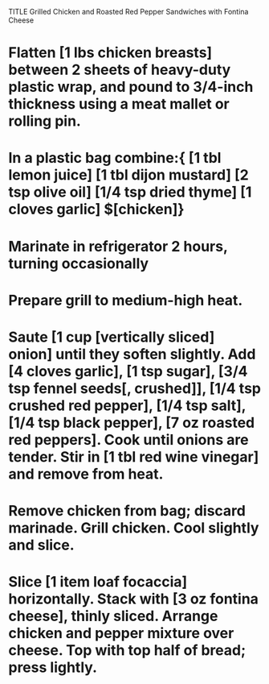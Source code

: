 TITLE Grilled Chicken and Roasted Red Pepper Sandwiches with Fontina Cheese

# Flatten [1 lbs chicken breasts] between 2 sheets of heavy-duty plastic wrap, and pound to 3/4-inch thickness using a meat mallet or rolling pin.

# In a plastic bag combine:{ [1 tbl lemon juice] [1 tbl dijon mustard] [2 tsp olive oil] [1/4 tsp dried thyme] [1 cloves garlic] $[chicken]}
# Marinate in refrigerator 2 hours, turning occasionally

# Prepare grill to medium-high heat.

# Saute [1 cup [vertically sliced] onion] until they soften slightly. Add [4 cloves garlic], [1 tsp sugar], [3/4 tsp fennel seeds[, crushed]], [1/4 tsp crushed red pepper], [1/4 tsp salt], [1/4 tsp black pepper], [7 oz roasted red peppers]. Cook until onions are tender. Stir in [1 tbl red wine vinegar] and remove from heat.

# Remove chicken from bag; discard marinade. Grill chicken. Cool slightly and slice.

# Slice [1 item loaf focaccia] horizontally. Stack with [3 oz fontina cheese], thinly sliced. Arrange chicken and pepper mixture over cheese. Top with top half of bread; press lightly.
